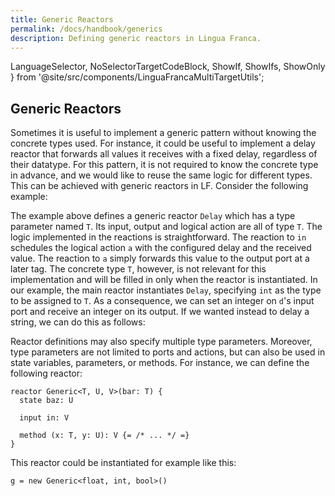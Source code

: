 ```yaml
---
title: Generic Reactors
permalink: /docs/handbook/generics
description: Defining generic reactors in Lingua Franca.
---
```


  LanguageSelector,
  NoSelectorTargetCodeBlock,
  ShowIf, ShowIfs, ShowOnly
} from '@site/src/components/LinguaFrancaMultiTargetUtils';


<LanguageSelector c cpp />

## Generic Reactors

Sometimes it is useful to implement a generic pattern without knowing the concrete types used. For instance, it could be useful to implement a delay reactor that forwards all values it receives with a fixed delay, regardless of their datatype. For this pattern, it is not required to know the concrete type in advance, and we would like to reuse the same logic for different types. This can be achieved with generic reactors in LF. Consider the following example:


<NoSelectorTargetCodeBlock c={C_GenericDelay} cpp={Cpp_GenericDelay} lf />

The example above defines a generic reactor `Delay` which has a type parameter named `T`. Its input, output and logical action are all of type `T`. The logic implemented in the reactions is straightforward. The reaction to `in` schedules the logical action `a` with the configured delay and the received value. The reaction to `a` simply forwards this value to the output port at a later tag. The concrete type `T`, however, is not relevant for this implementation and will be filled in only when the reactor is instantiated. In our example, the main reactor instantiates `Delay`, specifying `int` as the type to be assigned to `T`. As a consequence, we can set an integer on `d`'s input port and receive an integer on its output. If we wanted instead to delay a string, we can do this as follows:


<NoSelectorTargetCodeBlock c={C_GenericString} cpp={Cpp_GenericString} lf />

Reactor definitions may also specify multiple type parameters. Moreover, type parameters are not limited to ports and actions, but can also be used in state variables, parameters, or methods. For instance, we can define the following reactor:

```lf
reactor Generic<T, U, V>(bar: T) {
  state baz: U

  input in: V

  method (x: T, y: U): V {= /* ... */ =}
}
```

This reactor could be instantiated for example like this:

```lf
g = new Generic<float, int, bool>()
```

